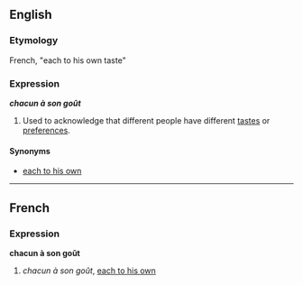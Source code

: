 ==English==
===Etymology===
French, "each to his own taste"

===Expression===
'''''chacun à son goût''''' <!--leave this italicised and emboldened (it is a foreign phrase)-->

#Used to acknowledge that different people have different [[taste]]s or [[preference]]s.

====Synonyms====
*[[each to his own]]

----
==French==
===Expression===
'''chacun à son goût'''

#''chacun à son goût'', [[each to his own]]